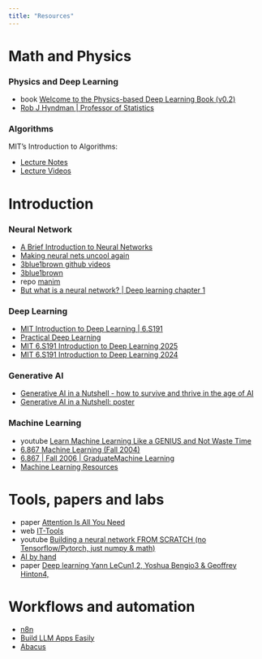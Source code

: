 ```yaml
---
title: "Resources"
---
```


# Math and Physics

### Physics and Deep Learning

- <span class="chip chip-primary">book</span> [Welcome to the Physics-based Deep Learning Book (v0.2)](http://physicsbaseddeeplearning.org/intro.html){.external target='_blank'}
- [Rob J Hyndman | Professor of Statistics](https://robjhyndman.com/){.external target='_blank'}

### Algorithms

MIT's Introduction to Algorithms:

- [Lecture Notes](https://ocw.mit.edu/courses/6-006-introduction-to-algorithms-spring-2020/pages/lecture-notes/ ){.external target='_blank'}
- [Lecture Videos](http://www.youtube.com/playlist?list=PLUl4u3cNGP63EdVPNLG3ToM6LaEUuStEY){.external target='_blank'}

# Introduction

### Neural Network

- [A Brief Introduction to Neural Networks](https://dkriesel.com/en/science/neural_networks#dokuwiki__top){.external target='_blank'}
- [Making neural nets uncool again](https://www.fast.ai/){.external target='_blank'}
- [3blue1brown github videos](https://github.com/3b1b/videos/?tab=readme-ov-file){.external target='_blank'}
- [3blue1brown](https://www.3blue1brown.com/){.external target='_blank'}
- <span class="chip">repo</span> [manim](https://github.com/3b1b/manim){.external target='_blank'}
- [But what is a neural network? | Deep learning chapter 1](https://youtu.be/aircAruvnKk?feature=shared){.external target='_blank'}

### Deep Learning

- [MIT Introduction to Deep Learning | 6.S191](https://youtu.be/ErnWZxJovaM?feature=shared){.external target='_blank'}
- [Practical Deep Learning](https://course.fast.ai/){.external target='_blank'}
- [MIT 6.S191 Introduction to Deep Learning 2025](https://introtodeeplearning.com/){.external target='_blank'}
- [MIT 6.S191 Introduction to Deep Learning 2024](https://introtodeeplearning.com/2024/index.html){.external target='_blank'}

### Generative AI

- [Generative AI in a Nutshell - how to survive and thrive in the age of AI](https://youtu.be/2IK3DFHRFfw?feature=shared){.external target='_blank'}
- [Generative AI in a Nutshell: poster](https://blog.crisp.se/wp-content/uploads/2024/01/generative-AI-in-a-nutshell.png){.external target='_blank'}


### Machine Learning

- <span class="chip chip-danger">youtube</span> [Learn Machine Learning Like a GENIUS and Not Waste Time](https://youtu.be/qNxrPri1V0I?feature=shared){.external target='_blank'}
- [6.867 Machine Learning (Fall 2004)](http://www.ai.mit.edu/courses/6.867-f04/){.external target='_blank'}
- [6.867 | Fall 2006 | GraduateMachine Learning](https://ocw.mit.edu/courses/6-867-machine-learning-fall-2006/){.external target='_blank'}
- [Machine Learning Resources](https://ml-resources.vercel.app/){.external target='_blank'}


# Tools, papers and labs

- <span class="chip chip-warning">paper</span> [Attention Is All You Need](https://proceedings.neurips.cc/paper_files/paper/2017/file/3f5ee243547dee91fbd053c1c4a845aa-Paper.pdf){.external target='_blank'}
- <span class="chip chip-success">web</span> [IT-Tools](https://it-tools.tech/){.external target='_blank'}
- <span class="chip chip-danger">youtube</span> [Building a neural network FROM SCRATCH (no Tensorflow/Pytorch, just numpy & math)](https://youtu.be/w8yWXqWQYmU?feature=shared){.external target='_blank'}
- [AI by hand](https://aibyhand.substack.com/){.external target='_blank'}
- <span class="chip chip-warning">paper</span> [Deep learning Yann LeCun1,2, Yoshua Bengio3 & Geoffrey Hinton4,](https://www.cs.toronto.edu/~hinton/absps/NatureDeepReview.pdf?utm_source=perplexity){.external target='_blank'}

# Workflows and automation

- [n8n](https://n8n.io/){.external target='_blank'}
- [Build LLM Apps Easily](https://flowiseai.com/){.external target='_blank'}
- [Abacus](https://abacus.ai/chatllm){.external target='_blank'}






